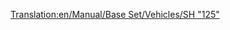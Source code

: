 [[Translation:en/Manual/Base Set/Vehicles/SH "125"]]
{{en/Trains|Image=[[File:en/Sh125.png]]
|Cost=£23,437 ($46.874)
|Speed=201 km/h (125 mph)
|Weight=70 t
|Power=4,500 hp (3.356 kW)
|Annual=£2,894 ($5.788)
|Designed=1978
|Lifespan=20
|Capacity=8 bags of mail
|Description=This is not a single locomotive but a pair, which operate in unison.  Both engines can contain extra cargo, by default mail. Don't forget to refit this vehicle to [[en/passengers]] if you run a passenger-only service, so your stations don't start gathering [[en/mail]]!

|Real-life=This is a renamed version of the British [http://en.wikipedia.org/wiki/Intercity_125 Intercity 125], the record-holder for the fastest diesel locomotive in the world (237 km/h or 148 MPH).
}}